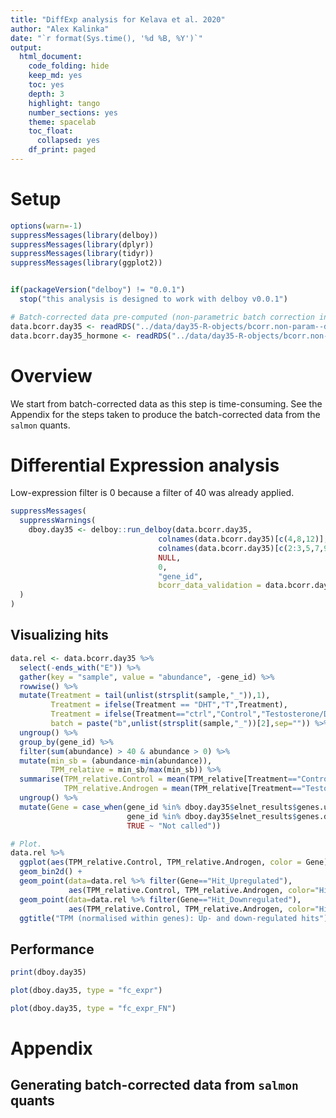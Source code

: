 ```yaml
---
title: "DiffExp analysis for Kelava et al. 2020"
author: "Alex Kalinka"
date: "`r format(Sys.time(), '%d %B, %Y')`"
output:
  html_document:
    code_folding: hide
    keep_md: yes
    toc: yes
    depth: 3
    highlight: tango
    number_sections: yes
    theme: spacelab
    toc_float:
      collapsed: yes
    df_print: paged
---
```


# Setup

```r
options(warn=-1)
suppressMessages(library(delboy))
suppressMessages(library(dplyr))
suppressMessages(library(tidyr))
suppressMessages(library(ggplot2))


if(packageVersion("delboy") != "0.0.1")
  stop("this analysis is designed to work with delboy v0.0.1")

# Batch-corrected data pre-computed (non-parametric batch correction in sva::ComBat is very slow).
data.bcorr.day35 <- readRDS("../data/day35-R-objects/bcorr.non-param--day35.rds")
data.bcorr.day35_hormone <- readRDS("../data/day35-R-objects/bcorr.non-param--day35-hormone.rds")

```

# Overview

We start from batch-corrected data as this step is time-consuming. See the Appendix for the steps taken to produce the batch-corrected data from the `salmon` quants.

# Differential Expression analysis

Low-expression filter is 0 because a filter of 40 was already applied.

```r
suppressMessages(
  suppressWarnings(
    dboy.day35 <- delboy::run_delboy(data.bcorr.day35,
                                 colnames(data.bcorr.day35)[c(4,8,12)],
                                 colnames(data.bcorr.day35)[c(2:3,5,7,9,11)],
                                 NULL,
                                 0,
                                 "gene_id",
                                 bcorr_data_validation = data.bcorr.day35_hormone)
  )
)

```

## Visualizing hits

```r
data.rel <- data.bcorr.day35 %>%
  select(-ends_with("E")) %>%
  gather(key = "sample", value = "abundance", -gene_id) %>%
  rowwise() %>%
  mutate(Treatment = tail(unlist(strsplit(sample,"_")),1),
         Treatment = ifelse(Treatment == "DHT","T",Treatment),
         Treatment = ifelse(Treatment=="ctrl","Control","Testosterone/DHT"),
         batch = paste("b",unlist(strsplit(sample,"_"))[2],sep="")) %>%
  ungroup() %>%
  group_by(gene_id) %>%
  filter(sum(abundance) > 40 & abundance > 0) %>%
  mutate(min_sb = (abundance-min(abundance)),
         TPM_relative = min_sb/max(min_sb)) %>%
  summarise(TPM_relative.Control = mean(TPM_relative[Treatment=="Control"]),
            TPM_relative.Androgen = mean(TPM_relative[Treatment=="Testosterone/DHT"])) %>%
  ungroup() %>%
  mutate(Gene = case_when(gene_id %in% dboy.day35$elnet_results$genes.up ~ "Hit_Upregulated",
                          gene_id %in% dboy.day35$elnet_results$genes.down ~ "Hit_Downregulated",
                          TRUE ~ "Not called"))

# Plot.
data.rel %>%
  ggplot(aes(TPM_relative.Control, TPM_relative.Androgen, color = Gene)) +
  geom_bin2d() +
  geom_point(data=data.rel %>% filter(Gene=="Hit_Upregulated"),
             aes(TPM_relative.Control, TPM_relative.Androgen, color="Hit_Upregulated")) +
  geom_point(data=data.rel %>% filter(Gene=="Hit_Downregulated"),
             aes(TPM_relative.Control, TPM_relative.Androgen, color="Hit_Downregulated")) +
  ggtitle("TPM (normalised within genes): Up- and down-regulated hits")

```

## Performance

```r
print(dboy.day35)

plot(dboy.day35, type = "fc_expr")

plot(dboy.day35, type = "fc_expr_FN")

```

# Appendix

## Generating batch-corrected data from `salmon` quants


